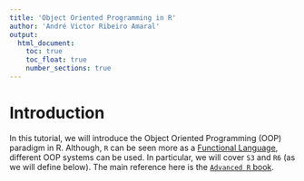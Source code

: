```yaml
---
title: 'Object Oriented Programming in R'
author: 'André Victor Ribeiro Amaral'
output:
  html_document:
    toc: true
    toc_float: true
    number_sections: true
---
```


# Introduction

In this tutorial, we will introduce the Object Oriented Programming (OOP) paradigm in R. Although, `R` can be seen more as a [Functional Language](https://en.wikipedia.org/wiki/Functional_programming), different OOP systems can be used. In particular, we will cover `S3` and `R6` (as we will define below). The main reference here is the [`Advanced R` book](https://adv-r.hadley.nz/index.html).
